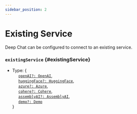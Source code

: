 ```yaml
---
sidebar_position: 2
---
```


# Existing Service

Deep Chat can be configured to connect to an existing service.

### `existingService` {#existingService}

- Type: {<br />
  &nbsp;&nbsp;&nbsp;&nbsp; [`openAI?: OpenAI`](HERE), <br />
  &nbsp;&nbsp;&nbsp;&nbsp; [`huggingFace?: HuggingFace`](HERE), <br />
  &nbsp;&nbsp;&nbsp;&nbsp; [`azure?: Azure`](HERE), <br />
  &nbsp;&nbsp;&nbsp;&nbsp; [`cohere?: Cohere`](HERE), <br />
  &nbsp;&nbsp;&nbsp;&nbsp; [`assemblyAI?: AssemblyAI`](HERE), <br />
  &nbsp;&nbsp;&nbsp;&nbsp; [`demo?: Demo`](HERE) <br />
  }
